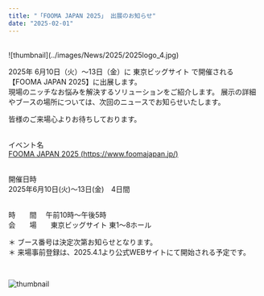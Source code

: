 ```yaml
---
title: "「FOOMA JAPAN 2025」 出展のお知らせ"
date: "2025-02-01"
---
```

<br />
![thumbnail](../images/News/2025/2025logo_4.jpg)<br />

2025年 6月10日（火）〜13日（金）に 東京ビッグサイト で開催される【FOOMA JAPAN 2025】に出展します。
<br />
現場のニッチなお悩みを解決するソリューションをご紹介します。
展示の詳細やブースの場所については、次回のニュースでお知らせいたします。

皆様のご来場心よりお待ちしております。<br /><br />

イベント名<br />
[FOOMA JAPAN 2025 (https://www.foomajapan.jp/)](https://www.foomajapan.jp/)<br /><br />

開催日時<br />
2025年6月10日(火)～13日(金)　4日間<br /><br />

時　　間 　午前10時～午後5時
<br />
会　　場　　東京ビッグサイト 東1〜8ホール
<br />

＊ ブース番号は決定次第お知らせとなります。<br />
＊ 来場事前登録は、2025.4.1より公式WEBサイトにて開始される予定です。<br />

<br />

![thumbnail](../images/News/2025/2025logo_6.jpg)
